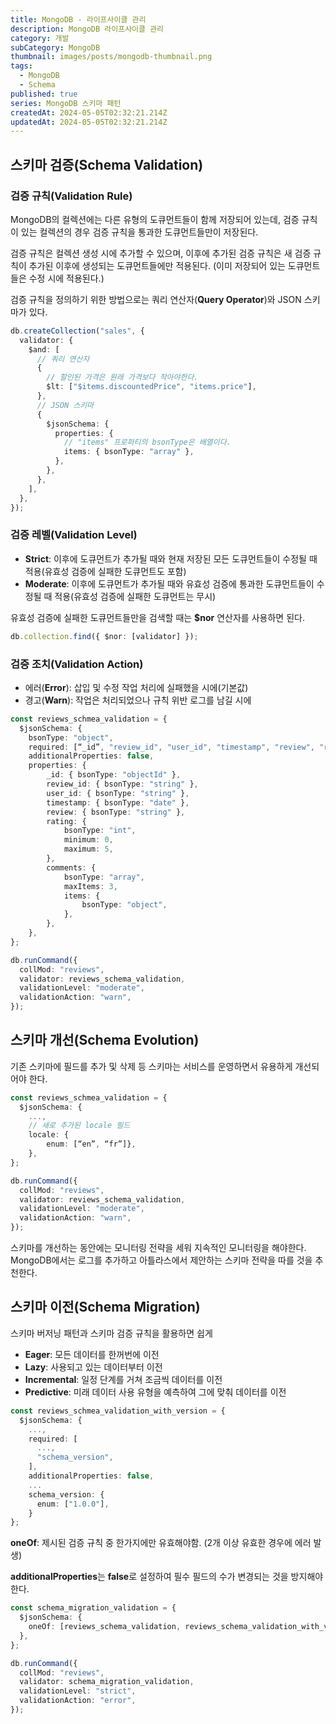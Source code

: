 ```yaml
---
title: MongoDB - 라이프사이클 관리
description: MongoDB 라이프사이클 관리
category: 개발
subCategory: MongoDB
thumbnail: images/posts/mongodb-thumbnail.png
tags:
  - MongoDB
  - Schema
published: true
series: MongoDB 스키마 패턴
createdAt: 2024-05-05T02:32:21.214Z
updatedAt: 2024-05-05T02:32:21.214Z
---
```


## 스키마 검증(Schema Validation)

### 검증 규칙(Validation Rule)

MongoDB의 컬렉션에는 다른 유형의 도큐먼트들이 함께 저장되어 있는데, 검증 규칙이 있는 컬렉션의 경우 검증 규칙을 통과한 도큐먼트들만이 저장된다.

검증 규칙은 컬렉션 생성 시에 추가할 수 있으며, 이후에 추가된 검증 규칙은 새 검증 규칙이 추가된 이후에 생성되는 도큐먼트들에만 적용된다. (이미 저장되어 있는 도큐먼트들은 수정 시에 적용된다.)

검증 규칙을 정의하기 위한 방법으로는 쿼리 연산자(<strong>Query Operator</strong>)와 JSON 스키마가 있다.

```typescript
db.createCollection("sales", {
  validator: {
    $and: [
      // 쿼리 연산자
      {
        // 할인된 가격은 원래 가격보다 작아야한다.
        $lt: ["$items.discountedPrice", "items.price"],
      },
      // JSON 스키마
      {
        $jsonSchema: {
          properties: {
            // "items" 프로퍼티의 bsonType은 배열이다.
            items: { bsonType: "array" },
          },
        },
      },
    ],
  },
});
```

### 검증 레벨(Validation Level)

<ul style={{ listStyleType: "disc" }}>
  <li>
    <strong>Strict</strong>: 이후에 도큐먼트가 추가될 때와 현재 저장된 모든
    도큐먼트들이 수정될 때 적용(유효성 검증에 실패한 도큐먼트도 포함)
  </li>
  <li>
    <strong>Moderate</strong>: 이후에 도큐먼트가 추가될 때와 유효성 검증에
    통과한 도큐먼트들이 수정될 때 적용(유효성 검증에 실패한 도큐먼트는 무시)
  </li>
</ul>

유효성 검증에 실패한 도큐먼트들만을 검색할 때는 <strong>$nor</strong> 연산자를 사용하면 된다.

```typescript
db.collection.find({ $nor: [validator] });
```

### 검증 조치(Validation Action)

<ul style={{ listStyleType: "disc" }}>
  <li>
    에러(<strong>Error</strong>): 삽입 및 수정 작업 처리에 실패했을 시에(기본값)
  </li>
  <li>
    경고(<strong>Warn</strong>): 작업은 처리되었으나 규칙 위반 로그를 남길 시에
  </li>
</ul>

```typescript
const reviews_schmea_validation = {
  $jsonSchema: {
    bsonType: "object",
    required: [“_id”, "review_id", "user_id", "timestamp", "review", "rating"],
    additionalProperties: false,
    properties: {
        _id: { bsonType: "objectId" },
        review_id: { bsonType: "string" },
        user_id: { bsonType: "string" },
        timestamp: { bsonType: "date" },
        review: { bsonType: "string" },
        rating: {
            bsonType: "int",
            minimum: 0,
            maximum: 5,
        },
        comments: {
            bsonType: "array",
            maxItems: 3,
            items: {
                bsonType: "object",
            },
        },
    },
};

db.runCommand({
  collMod: "reviews",
  validator: reviews_schema_validation,
  validationLevel: "moderate",
  validationAction: "warn",
});
```

## 스키마 개선(Schema Evolution)

기존 스키마에 필드를 추가 및 삭제 등 스키마는 서비스를 운영하면서 유용하게 개선되어야 한다.

```typescript
const reviews_schmea_validation = {
  $jsonSchema: {
    ...,
    // 새로 추가된 locale 필드
    locale: {
        enum: [“en”, “fr”]},
    },
};

db.runCommand({
  collMod: "reviews",
  validator: reviews_schema_validation,
  validationLevel: "moderate",
  validationAction: "warn",
});
```

스키마를 개선하는 동안에는 모니터링 전략을 세워 지속적인 모니터링을 해야한다. MongoDB에서는 로그를 추가하고 아틀라스에서 제안하는 스키마 전략을 따를 것을 추천한다.

## 스키마 이전(Schema Migration)

스키마 버저닝 패턴과 스키마 검증 규칙을 활용하면 쉽게

<ul style={{ listStyleType: "disc" }}>
  <li>
    <strong>Eager</strong>: 모든 데이터를 한꺼번에 이전
  </li>
  <li>
    <strong>Lazy</strong>: 사용되고 있는 데이터부터 이전
  </li>
  <li>
    <strong>Incremental</strong>: 일정 단계를 거쳐 조금씩 데이터를 이전
  </li>
  <li>
    <strong>Predictive</strong>: 미래 데이터 사용 유형을 예측하여 그에 맞춰
    데이터를 이전
  </li>
</ul>

```typescript
const reviews_schmea_validation_with_version = {
  $jsonSchema: {
    ...,
    required: [
      ...,
      "schema_version",
    ],
    additionalProperties: false,
    ...
    schema_version: {
      enum: ["1.0.0"],
    }
};
```

<strong>oneOf</strong>: 제시된 검증 규칙 중 한가지에만 유효해야함. (2개 이상
유효한 경우에 에러 발생)

<strong>additionalProperties</strong>는 <strong>false</strong>로 설정하여 필수 필드의
수가 변경되는 것을 방지해야한다.

```typescript
const schema_migration_validation = {
  $jsonSchema: {
    oneOf: [reviews_schema_validation, reviews_schema_validation_with_version],
  },
};

db.runCommand({
  collMod: "reviews",
  validator: schema_migration_validation,
  validationLevel: "strict",
  validationAction: "error",
});
```

